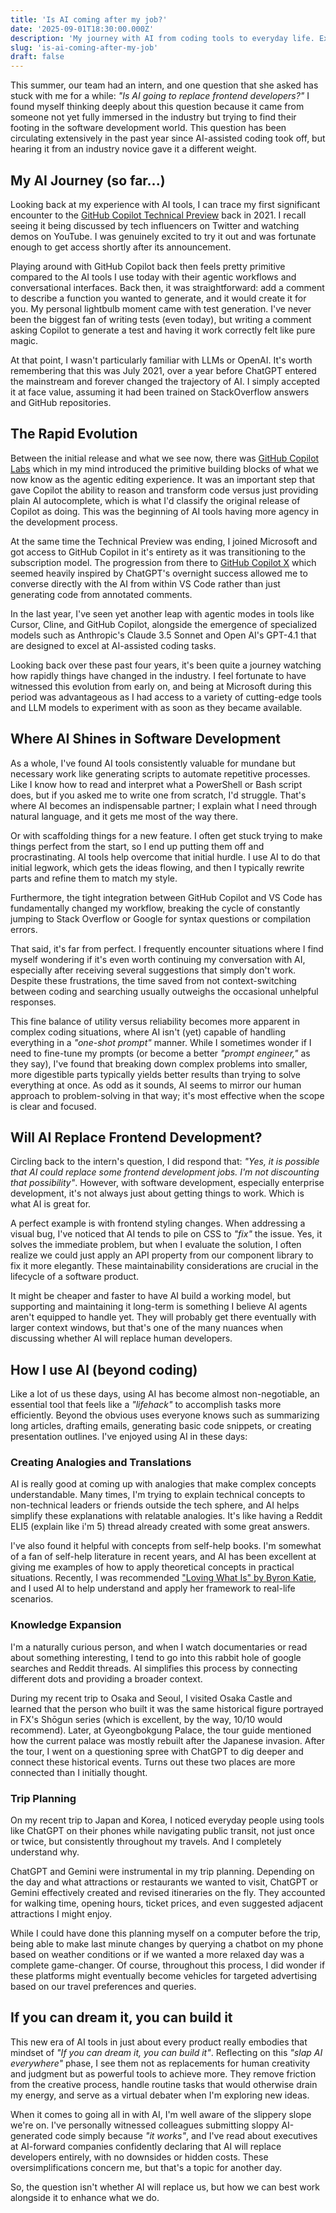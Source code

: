 ```yaml
---
title: 'Is AI coming after my job?'
date: '2025-09-01T18:30:00.000Z'
description: 'My journey with AI from coding tools to everyday life. Exploring GitHub Copilot, trip planning, and finding the right balance between human creativity and AI assistance'
slug: 'is-ai-coming-after-my-job'
draft: false
---
```


This summer, our team had an intern, and one question that she asked has stuck with me for a while: _"Is AI going to replace frontend developers?"_ I found myself thinking deeply about this question because it came from someone not yet fully immersed in the industry but trying to find their footing in the software development world. This question has been circulating extensively in the past year since AI-assisted coding took off, but hearing it from an industry novice gave it a different weight.

## My AI Journey (so far...)

Looking back at my experience with AI tools, I can trace my first significant encounter to the [GitHub Copilot Technical Preview](https://github.blog/news-insights/product-news/introducing-github-copilot-ai-pair-programmer) back in 2021. I recall seeing it being discussed by tech influencers on Twitter and watching demos on YouTube. I was genuinely excited to try it out and was fortunate enough to get access shortly after its announcement.

<Tweet id="1416129186691903494" height={810} />

Playing around with GitHub Copilot back then feels pretty primitive compared to the AI tools I use today with their agentic workflows and conversational interfaces. Back then, it was straightforward: add a comment to describe a function you wanted to generate, and it would create it for you. My personal lightbulb moment came with test generation. I've never been the biggest fan of writing tests (even today), but writing a comment asking Copilot to generate a test and having it work correctly felt like pure magic.

At that point, I wasn't particularly familiar with LLMs or OpenAI. It's worth remembering that this was July 2021, over a year before ChatGPT entered the mainstream and forever changed the trajectory of AI. I simply accepted it at face value, assuming it had been trained on StackOverflow answers and GitHub repositories.

## The Rapid Evolution

Between the initial release and what we see now, there was [GitHub Copilot Labs](https://githubnext.com/projects/copilot-labs) which in my mind introduced the primitive building blocks of what we now know as the agentic editing experience. It was an important step that gave Copilot the ability to reason and transform code versus just providing plain AI autocomplete, which is what I'd classify the original release of Copilot as doing. This was the beginning of AI tools having more agency in the development process.

At the same time the Technical Preview was ending, I joined Microsoft and got access to GitHub Copilot in it's entirety as it was transitioning to the subscription model. The progression from there to [GitHub Copilot X](https://github.blog/news-insights/product-news/github-copilot-x-the-ai-powered-developer-experience) which seemed heavily inspired by ChatGPT's overnight success allowed me to converse directly with the AI from within VS Code rather than just generating code from annotated comments.

In the last year, I've seen yet another leap with agentic modes in tools like Cursor, Cline, and GitHub Copilot, alongside the emergence of specialized models such as Anthropic's Claude 3.5 Sonnet and Open AI's GPT-4.1 that are designed to excel at AI-assisted coding tasks.

Looking back over these past four years, it's been quite a journey watching how rapidly things have changed in the industry. I feel fortunate to have witnessed this evolution from early on, and being at Microsoft during this period was advantageous as I had access to a variety of cutting-edge tools and LLM models to experiment with as soon as they became available.

## Where AI Shines in Software Development

As a whole, I've found AI tools consistently valuable for mundane but necessary work like generating scripts to automate repetitive processes. Like I know how to read and interpret what a PowerShell or Bash script does, but if you asked me to write one from scratch, I'd struggle. That's where AI becomes an indispensable partner; I explain what I need through natural language, and it gets me most of the way there.

Or with scaffolding things for a new feature. I often get stuck trying to make things perfect from the start, so I end up putting them off and procrastinating. AI tools help overcome that initial hurdle. I use AI to do that initial legwork, which gets the ideas flowing, and then I typically rewrite parts and refine them to match my style.

Furthermore, the tight integration between GitHub Copilot and VS Code has fundamentally changed my workflow, breaking the cycle of constantly jumping to Stack Overflow or Google for syntax questions or compilation errors.

That said, it's far from perfect. I frequently encounter situations where I find myself wondering if it's even worth continuing my conversation with AI, especially after receiving several suggestions that simply don't work. Despite these frustrations, the time saved from not context-switching between coding and searching usually outweighs the occasional unhelpful responses.

This fine balance of utility versus reliability becomes more apparent in complex coding situations, where AI isn't (yet) capable of handling everything in a _"one-shot prompt"_ manner. While I sometimes wonder if I need to fine-tune my prompts (or become a better _"prompt engineer,"_ as they say), I've found that breaking down complex problems into smaller, more digestible parts typically yields better results than trying to solve everything at once. As odd as it sounds, AI seems to mirror our human approach to problem-solving in that way; it's most effective when the scope is clear and focused.

## Will AI Replace Frontend Development?

Circling back to the intern's question, I did respond that: _"Yes, it is possible that AI could replace some frontend development jobs. I'm not discounting that possibility"_. However, with software development, especially enterprise development, it's not always just about getting things to work. Which is what AI is great for.

A perfect example is with frontend styling changes. When addressing a visual bug, I've noticed that AI tends to pile on CSS to _"fix"_ the issue. Yes, it solves the immediate problem, but when I evaluate the solution, I often realize we could just apply an API property from our component library to fix it more elegantly. These maintainability considerations are crucial in the lifecycle of a software product.

It might be cheaper and faster to have AI build a working model, but supporting and maintaining it long-term is something I believe AI agents aren't equipped to handle yet. They will probably get there eventually with larger context windows, but that's one of the many nuances when discussing whether AI will replace human developers.

## How I use AI (beyond coding)

Like a lot of us these days, using AI has become almost non-negotiable, an essential tool that feels like a _"lifehack"_ to accomplish tasks more efficiently. Beyond the obvious uses everyone knows such as summarizing long articles, drafting emails, generating basic code snippets, or creating presentation outlines. I've enjoyed using AI in these days:

### Creating Analogies and Translations

AI is really good at coming up with analogies that make complex concepts understandable. Many times, I'm trying to explain technical concepts to non-technical leaders or friends outside the tech sphere, and AI helps simplify these explanations with relatable analogies. It's like having a Reddit ELI5 (explain like i'm 5) thread already created with some great answers.

I've also found it helpful with concepts from self-help books. I'm somewhat of a fan of self-help literature in recent years, and AI has been excellent at giving me examples of how to apply theoretical concepts in practical situations. Recently, I was recommended ["Loving What Is" by Byron Katie](https://www.goodreads.com/book/show/9762.Loving_What_Is), and I used AI to help understand and apply her framework to real-life scenarios.

### Knowledge Expansion

I'm a naturally curious person, and when I watch documentaries or read about something interesting, I tend to go into this rabbit hole of google searches and Reddit threads. AI simplifies this process by connecting different dots and providing a broader context.

During my recent trip to Osaka and Seoul, I visited Osaka Castle and learned that the person who built it was the same historical figure portrayed in FX's Shōgun series (which is excellent, by the way, 10/10 would recommend). Later, at Gyeongbokgung Palace, the tour guide mentioned how the current palace was mostly rebuilt after the Japanese invasion. After the tour, I went on a questioning spree with ChatGPT to dig deeper and connect these historical events. Turns out these two places are more connected than I initially thought.

### Trip Planning

On my recent trip to Japan and Korea, I noticed everyday people using tools like ChatGPT on their phones while navigating public transit, not just once or twice, but consistently throughout my travels. And I completely understand why.

ChatGPT and Gemini were instrumental in my trip planning. Depending on the day and what attractions or restaurants we wanted to visit, ChatGPT or Gemini effectively created and revised itineraries on the fly. They accounted for walking time, opening hours, ticket prices, and even suggested adjacent attractions I might enjoy.

While I could have done this planning myself on a computer before the trip, being able to make last minute changes by querying a chatbot on my phone based on weather conditions or if we wanted a more relaxed day was a complete game-changer. Of course, throughout this process, I did wonder if these platforms might eventually become vehicles for targeted advertising based on our travel preferences and queries.

## If you can dream it, you can build it

This new era of AI tools in just about every product really embodies that mindset of _"If you can dream it, you can build it"_. Reflecting on this _"slap AI everywhere"_ phase, I see them not as replacements for human creativity and judgment but as powerful tools to achieve more. They remove friction from the creative process, handle routine tasks that would otherwise drain my energy, and serve as a virtual debater when I'm exploring new ideas.

When it comes to going all in with AI, I'm well aware of the slippery slope we're on. I've personally witnessed colleagues submitting sloppy AI-generated code simply because _"it works"_, and I've read about executives at AI-forward companies confidently declaring that AI will replace developers entirely, with no downsides or hidden costs. These oversimplifications concern me, but that's a topic for another day.

So, the question isn't whether AI will replace us, but how we can best work alongside it to enhance what we do.
